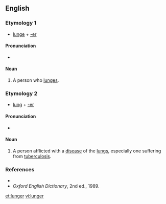 ==English==

===Etymology 1===
*[[lunge]] + [[-er]]

====Pronunciation====
*{{IPA|/lʌndʒə/}}

====Noun====
{{en-noun}}
#A person who [[lunge]]s.

===Etymology 2===
*[[lung]] + [[-er]]

====Pronunciation====
*{{IPA|/lʌɳə/}}

====Noun====
{{en-noun}}
#{{slang}} A person afflicted with a [[disease]] of the [[lung]]s, especially one suffering from [[tuberculosis]].

===References===
*{{R:Dictionary.com}}
*''Oxford English Dictionary'', 2nd ed., 1989.

[[et:lunger]]
[[vi:lunger]]